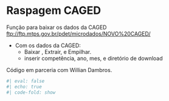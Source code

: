 
# Raspagem CAGED

Função para baixar os dados da CAGED <ftp://ftp.mtps.gov.br/pdet/microdados/NOVO%20CAGED/>

- Com os dados da CAGED:
    - Baixar , Extrair, e Empilhar.
    - inserir competência, ano, mes, e diretório de download

Código em parceria com Willian Dambros.

```r
#| eval: false
#| echo: true
#| code-fold: show
```

